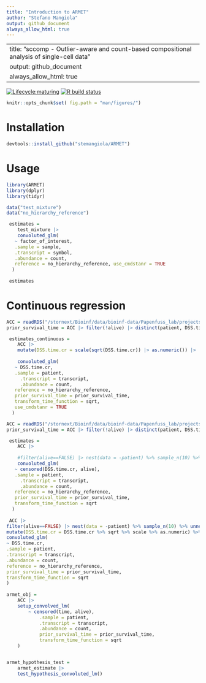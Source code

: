 ```yaml
---
title: "Introduction to ARMET"
author: "Stefano Mangiola"
output: github_document
always_allow_html: true
---
```

---
title: "sccomp - Outlier-aware and count-based compositional analysis of single-cell data"
output: github_document
always_allow_html: true
---

<!-- badges: start -->
[![Lifecycle:maturing](https://img.shields.io/badge/lifecycle-maturing-blue.svg)](https://www.tidyverse.org/lifecycle/#maturing) [![R build status](https://github.com/stemangiola/tidyseurat/workflows/R-CMD-check/badge.svg)](https://github.com/stemangiola/tidyseurat/actions/)
<!-- badges: end -->


```r
knitr::opts_chunk$set( fig.path = "man/figures/")
```

# Installation

```r
devtools::install_github("stemangiola/ARMET")
```

# Usage

```r
library(ARMET)
library(dplyr)
library(tidyr)
```

```r
data("test_mixture")
data("no_hierarchy_reference")

 estimates = 
 	test_mixture |>
	convoluted_glm(
   ~ factor_of_interest,
   .sample = sample,
   .transcript = symbol,
   .abundance = count,
   reference = no_hierarchy_reference, use_cmdstanr = TRUE
  )
 
 estimates
```

# Continuous regression

```r

ACC = readRDS("/stornext/Bioinf/data/bioinf-data/Papenfuss_lab/projects/mangiola.s/ARMET_dev/dev/armet_ACC_input.rds")
prior_survival_time = ACC |> filter(!alive) |> distinct(patient, DSS.time.cr) |> pull(DSS.time.cr)

 estimates_continuous = 
 	ACC |>
 	mutate(DSS.time.cr = scale(sqrt(DSS.time.cr)) |> as.numeric()) |> 
 	
	convoluted_glm(
   ~ DSS.time.cr,
   .sample = patient,
	 .transcript = transcript,
	 .abundance = count, 
   reference = no_hierarchy_reference,
   prior_survival_time = prior_survival_time,
   transform_time_function = sqrt, 
   use_cmdstanr = TRUE
  )

```

```r
ACC = readRDS("/stornext/Bioinf/data/bioinf-data/Papenfuss_lab/projects/mangiola.s/ARMET_dev/dev/armet_ACC_input.rds")
prior_survival_time = ACC |> filter(!alive) |> distinct(patient, DSS.time.cr) |> pull(DSS.time.cr)

 estimates = 
 	ACC |>
 	
 	#filter(alive==FALSE) |> nest(data = -patient) %>% sample_n(10) %>% unnest(data) %>% 
	convoluted_glm(
   ~ censored(DSS.time.cr, alive),
   .sample = patient,
	 .transcript = transcript,
	 .abundance = count, 
   reference = no_hierarchy_reference,
   prior_survival_time = prior_survival_time,
   transform_time_function = sqrt
  )
 
 ACC |>
filter(alive==FALSE) |> nest(data = -patient) %>% sample_n(10) %>% unnest(data) %>%
mutate(DSS.time.cr = DSS.time.cr %>% sqrt %>% scale %>% as.numeric) %>%
convoluted_glm(
~ DSS.time.cr,
.sample = patient,
.transcript = transcript,
.abundance = count,
reference = no_hierarchy_reference,
prior_survival_time = prior_survival_time,
transform_time_function = sqrt
)
 
armet_obj = 	
	ACC |>
	setup_convolved_lm(
		~ censored(time, alive),
			.sample = patient,
			.transcript = transcript,
			.abundance = count, 
			prior_survival_time = prior_survival_time, 
			transform_time_function = sqrt
	)


armet_hypothesis_test = 
	armet_estimate |>
	test_hypothesis_convoluted_lm()
```

